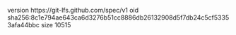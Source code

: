 version https://git-lfs.github.com/spec/v1
oid sha256:8c1e794ae643ca6d3276b51cc8886db26132908d5f7db24c5cf53353afa44bbc
size 10515
